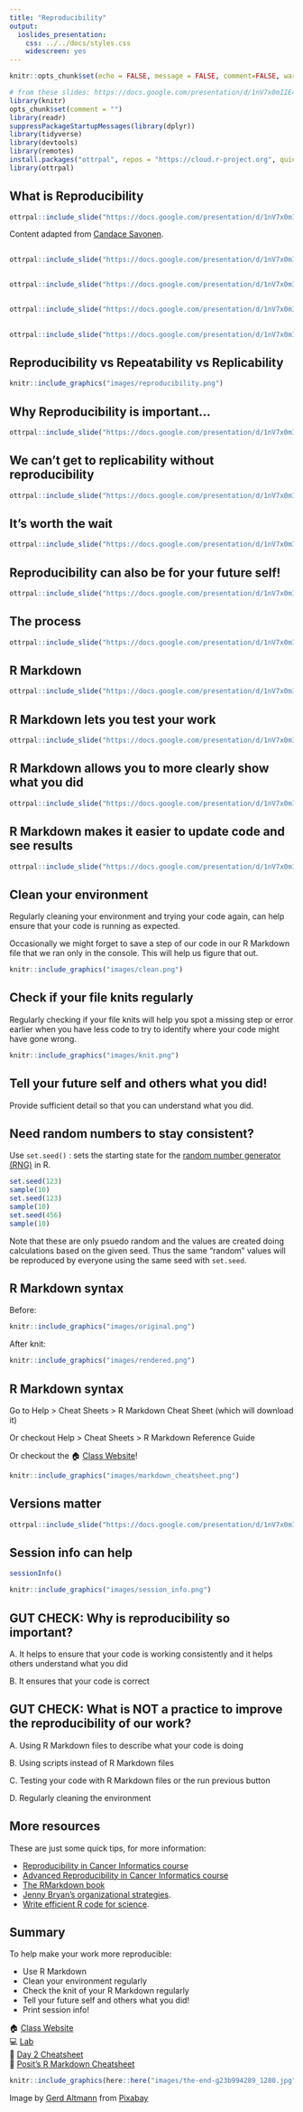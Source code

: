```yaml
---
title: "Reproducibility"
output:
  ioslides_presentation:
    css: ../../docs/styles.css
    widescreen: yes
--- 
```


```r
knitr::opts_chunk$set(echo = FALSE, message = FALSE, comment=FALSE, warning=FALSE)
```

```r
# from these slides: https://docs.google.com/presentation/d/1nV7x0mIIE4oWVKxpv4qJNvO17y51MajsERGtzR2qClk/edit?usp=sharing
library(knitr)
opts_chunk$set(comment = "")
library(readr)
suppressPackageStartupMessages(library(dplyr))
library(tidyverse)
library(devtools)
library(remotes)
install.packages("ottrpal", repos = "https://cloud.r-project.org", quiet = TRUE)
library(ottrpal)
```

## What is  Reproducibility

```r
ottrpal::include_slide("https://docs.google.com/presentation/d/1nV7x0mIIE4oWVKxpv4qJNvO17y51MajsERGtzR2qClk/edit#slide=id.gf1accd298e_0_146")
```

Content adapted from [Candace Savonen](https://www.cansavvy.com/).

##

```r
ottrpal::include_slide("https://docs.google.com/presentation/d/1nV7x0mIIE4oWVKxpv4qJNvO17y51MajsERGtzR2qClk/edit#slide=id.gf1accd298e_0_0")
```

##

```r
ottrpal::include_slide("https://docs.google.com/presentation/d/1nV7x0mIIE4oWVKxpv4qJNvO17y51MajsERGtzR2qClk/edit#slide=id.gf1accd298e_0_413")
```

## 

```r
ottrpal::include_slide("https://docs.google.com/presentation/d/1nV7x0mIIE4oWVKxpv4qJNvO17y51MajsERGtzR2qClk/edit#slide=id.gf1accd298e_0_368")
```

## 

```r
ottrpal::include_slide("https://docs.google.com/presentation/d/1nV7x0mIIE4oWVKxpv4qJNvO17y51MajsERGtzR2qClk/edit#slide=id.gf1accd298e_0_464")
```

## Reproducibility vs Repeatability vs Replicability

```r
knitr::include_graphics("images/reproducibility.png")
```

## Why Reproducibility is important...

```r
ottrpal::include_slide("https://docs.google.com/presentation/d/1nV7x0mIIE4oWVKxpv4qJNvO17y51MajsERGtzR2qClk/edit#slide=id.gf1accd298e_0_673")
```

## We can't get to replicability without reproducibility

```r
ottrpal::include_slide("https://docs.google.com/presentation/d/1nV7x0mIIE4oWVKxpv4qJNvO17y51MajsERGtzR2qClk/edit#slide=id.g3070a1ee60e_0_0")
```

## It's worth the wait

```r
ottrpal::include_slide("https://docs.google.com/presentation/d/1nV7x0mIIE4oWVKxpv4qJNvO17y51MajsERGtzR2qClk/edit#slide=id.gf7bed24491_1_38")
```


## Reproducibility can also be for your future self!

```r
ottrpal::include_slide("https://docs.google.com/presentation/d/1nV7x0mIIE4oWVKxpv4qJNvO17y51MajsERGtzR2qClk/edit#slide=id.gf1cd772e00_0_330")
```


## The process

```r
ottrpal::include_slide("https://docs.google.com/presentation/d/1nV7x0mIIE4oWVKxpv4qJNvO17y51MajsERGtzR2qClk/edit#slide=id.g10ab57f2c44_0_221")
```

## R Markdown

```r
ottrpal::include_slide("https://docs.google.com/presentation/d/1nV7x0mIIE4oWVKxpv4qJNvO17y51MajsERGtzR2qClk/edit#slide=id.g10ab57f2c44_0_0")
```

## R Markdown lets you test your work

```r
ottrpal::include_slide("https://docs.google.com/presentation/d/1nV7x0mIIE4oWVKxpv4qJNvO17y51MajsERGtzR2qClk/edit#slide=id.gf8f405fdab_0_186")
```

## R Markdown allows you to more clearly show what you did

```r
ottrpal::include_slide("https://docs.google.com/presentation/d/1nV7x0mIIE4oWVKxpv4qJNvO17y51MajsERGtzR2qClk/edit#slide=id.gf8f405fdab_0_102")
```

## R Markdown makes it easier to update code and see results

```r
ottrpal::include_slide("https://docs.google.com/presentation/d/1nV7x0mIIE4oWVKxpv4qJNvO17y51MajsERGtzR2qClk/edit#slide=id.gf9440130d0_0_0")
```



## Clean your environment

Regularly cleaning your environment and trying your code again, can help ensure that your code is running as expected.

Occasionally we might forget to save a step of our code in our R Markdown file that we ran only in the console. This will help us figure that out.

```r
knitr::include_graphics("images/clean.png")
```

## Check if your file knits regularly

Regularly checking if your file knits will help you spot a missing step or error earlier when you have less code to try to identify where your code might have gone wrong.

```r
knitr::include_graphics("images/knit.png")
```

## Tell your future self and others what you did!

Provide sufficient detail so that you can understand what you did.

## Need random numbers to stay consistent?

Use `set.seed()` : sets the starting state for the [random number generator (RNG)](https://en.wikipedia.org/wiki/Random_number_generation) in R.

```r
set.seed(123)
sample(10)
set.seed(123)
sample(10)
set.seed(456)
sample(10)
```

Note that these are only psuedo random and the values are created doing calculations based on the given seed. Thus the same "random" values will be reproduced by everyone using the same seed with `set.seed`.

## R Markdown syntax

Before:
```r
knitr::include_graphics("images/original.png")
```

After knit:
```r
knitr::include_graphics("images/rendered.png")
```

## R Markdown syntax

Go to Help > Cheat Sheets > R Markdown Cheat Sheet (which will download it)

Or checkout Help > Cheat Sheets > R Markdown Reference Guide

Or checkout the 🏠 [Class Website](https://daseh.org/)!

```r
knitr::include_graphics("images/markdown_cheatsheet.png")
```


## Versions matter

```r
ottrpal::include_slide("https://docs.google.com/presentation/d/1nV7x0mIIE4oWVKxpv4qJNvO17y51MajsERGtzR2qClk/edit#slide=id.gf62875ddf7_0_404")
```

## Session info can help

```r
sessionInfo()
```


```r
knitr::include_graphics("images/session_info.png")
```


## GUT CHECK: Why is reproducibility so important?

A. It helps to ensure that your code is working consistently and it helps others understand what you did 

B. It ensures that your code is correct 

## GUT CHECK: What is NOT a practice to improve the reproducibility of our work?

A. Using R Markdown files to describe what your code is doing 

B. Using scripts instead of R Markdown files   

C. Testing your code with R Markdown files or the run previous button

D. Regularly cleaning the environment 


## More resources

These are just some quick tips, for more information:

- [Reproducibility in Cancer Informatics course](https://jhudatascience.org/Reproducibility_in_Cancer_Informatics/)
- [Advanced Reproducibility in Cancer Informatics course](https://jhudatascience.org/Adv_Reproducibility_in_Cancer_Informatics)
- [The RMarkdown book](https://bookdown.org/yihui/rmarkdown/)
- [Jenny Bryan's organizational strategies](https://www.stat.ubc.ca/~jenny/STAT545A/block19_codeFormattingOrganization.html).
- [Write efficient R code for science](https://www.earthdatascience.org/courses/earth-analytics/automate-science-workflows/write-efficient-code-for-science-r/).

## Summary

To help make your work more reproducible:

- Use R Markdown
- Clean your environment regularly
- Check the knit of your R Markdown regularly
- Tell your future self and others what you did!
- Print session info!

🏠 [Class Website](https://daseh.org/)    
💻 [Lab](https://daseh.org/modules/Reproducibility/lab/Reproducibility_Lab.Rmd)  
📃 [Day 2 Cheatsheet](https://daseh.org/modules/cheatsheets/Day-2.pdf)  
📃 [Posit's R Markdown Cheatsheet](https://rstudio.github.io/cheatsheets/rmarkdown.pdf)

```r
knitr::include_graphics(here::here("images/the-end-g23b994289_1280.jpg"))
```

Image by <a href="https://pixabay.com/users/geralt-9301/?utm_source=link-attribution&amp;utm_medium=referral&amp;utm_campaign=image&amp;utm_content=812226">Gerd Altmann</a> from <a href="https://pixabay.com//?utm_source=link-attribution&amp;utm_medium=referral&amp;utm_campaign=image&amp;utm_content=812226">Pixabay</a>

